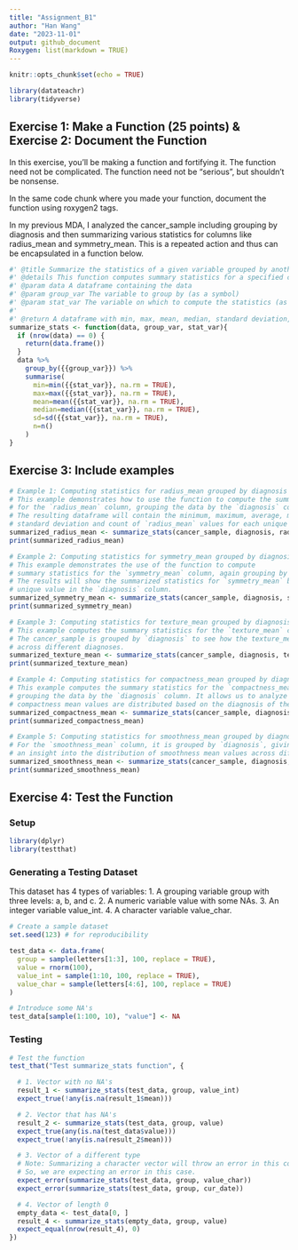 ```yaml
---
title: "Assignment_B1"
author: "Han Wang"
date: "2023-11-01"
output: github_document
Roxygen: list(markdown = TRUE)
---
```


```r
knitr::opts_chunk$set(echo = TRUE)
```


```r
library(datateachr) 
library(tidyverse)
```

## Exercise 1: Make a Function (25 points) & Exercise 2: Document the Function

In this exercise, you'll be making a function and fortifying it. The function need not be complicated. The function need not be “serious”, but shouldn't be nonsense.

In the same code chunk where you made your function, document the function using roxygen2 tags.

In my previous MDA, I analyzed the cancer_sample including grouping by diagnosis and then summarizing various statistics for columns like radius_mean and symmetry_mean. This is a repeated action and thus can be encapsulated in a function below.

```R
#' @title Summarize the statistics of a given variable grouped by another variable
#' @details This function computes summary statistics for a specified column grouped by another column.
#' @param data A dataframe containing the data
#' @param group_var The variable to group by (as a symbol)
#' @param stat_var The variable on which to compute the statistics (as a symbol)
#'
#' @return A dataframe with min, max, mean, median, standard deviation, and count for the specified variable, grouped by the given grouping variable.
summarize_stats <- function(data, group_var, stat_var){
  if (nrow(data) == 0) {
    return(data.frame())
  }
  data %>%
    group_by({{group_var}}) %>%
    summarise(
      min=min({{stat_var}}, na.rm = TRUE),
      max=max({{stat_var}}, na.rm = TRUE),
      mean=mean({{stat_var}}, na.rm = TRUE),
      median=median({{stat_var}}, na.rm = TRUE),
      sd=sd({{stat_var}}, na.rm = TRUE),
      n=n()
    )
}
```

## Exercise 3: Include examples

```r
# Example 1: Computing statistics for radius_mean grouped by diagnosis
# This example demonstrates how to use the function to compute the summary statistics
# for the `radius_mean` column, grouping the data by the `diagnosis` column. 
# The resulting dataframe will contain the minimum, maximum, average, median, 
# standard deviation and count of `radius_mean` values for each unique `diagnosis`.
summarized_radius_mean <- summarize_stats(cancer_sample, diagnosis, radius_mean)
print(summarized_radius_mean)
```
```r
# Example 2: Computing statistics for symmetry_mean grouped by diagnosis
# This example demonstrates the use of the function to compute 
# summary statistics for the `symmetry_mean` column, again grouping by `diagnosis`.
# The results will show the summarized statistics for `symmetry_mean` based on each 
# unique value in the `diagnosis` column.
summarized_symmetry_mean <- summarize_stats(cancer_sample, diagnosis, symmetry_mean)
print(summarized_symmetry_mean)
```

```r
# Example 3: Computing statistics for texture_mean grouped by diagnosis
# This example computes the summary statistics for the `texture_mean` column.
# The cancer_sample is grouped by `diagnosis` to see how the texture_mean values differ 
# across different diagnoses.
summarized_texture_mean <- summarize_stats(cancer_sample, diagnosis, texture_mean)
print(summarized_texture_mean)
```
```r
# Example 4: Computing statistics for compactness_mean grouped by diagnosis
# This example computes the summary statistics for the `compactness_mean` column,
# grouping the data by the `diagnosis` column. It allows us to analyze how the 
# compactness mean values are distributed based on the diagnosis of the cancer.
summarized_compactness_mean <- summarize_stats(cancer_sample, diagnosis, compactness_mean)
print(summarized_compactness_mean)
```
```r
# Example 5: Computing statistics for smoothness_mean grouped by diagnosis
# For the `smoothness_mean` column, it is grouped by `diagnosis`, giving 
# an insight into the distribution of smoothness mean values across different cancer diagnoses.
summarized_smoothness_mean <- summarize_stats(cancer_sample, diagnosis, smoothness_mean)
print(summarized_smoothness_mean)
```
## Exercise 4: Test the Function

### Setup 
```r
library(dplyr)
library(testthat)
```
### Generating a Testing Dataset
This dataset has 4 types of variables:
1. A grouping variable group with three levels: a, b, and c.
2. A numeric variable value with some NAs.
3. An integer variable value_int.
4. A character variable value_char.
```r
# Create a sample dataset
set.seed(123) # for reproducibility

test_data <- data.frame(
  group = sample(letters[1:3], 100, replace = TRUE),
  value = rnorm(100),
  value_int = sample(1:10, 100, replace = TRUE),
  value_char = sample(letters[4:6], 100, replace = TRUE)
)

# Introduce some NA's
test_data[sample(1:100, 10), "value"] <- NA
```

### Testing

```r
# Test the function
test_that("Test summarize_stats function", {

  # 1. Vector with no NA's
  result_1 <- summarize_stats(test_data, group, value_int)
  expect_true(!any(is.na(result_1$mean)))

  # 2. Vector that has NA's
  result_2 <- summarize_stats(test_data, group, value)
  expect_true(any(is.na(test_data$value)))
  expect_true(!any(is.na(result_2$mean)))

  # 3. Vector of a different type
  # Note: Summarizing a character vector will throw an error in this context.
  # So, we are expecting an error in this case.
  expect_error(summarize_stats(test_data, group, value_char))
  expect_error(summarize_stats(test_data, group, cur_date))

  # 4. Vector of length 0
  empty_data <- test_data[0, ]
  result_4 <- summarize_stats(empty_data, group, value)
  expect_equal(nrow(result_4), 0)
})
```